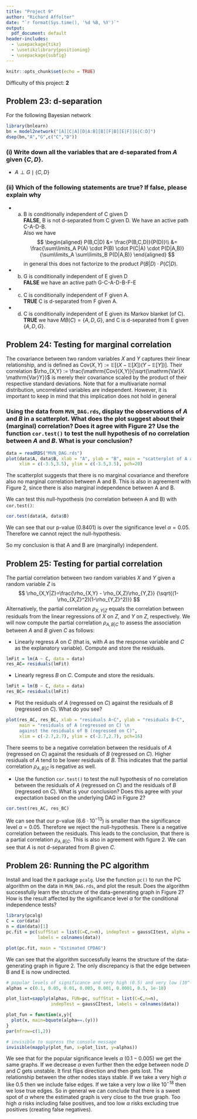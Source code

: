 ```yaml
---
title: "Project 9"
author: "Richard Affolter"
date: "`r format(Sys.time(), '%d %B, %Y')`"
output:
  pdf_document: default
header-includes: 
  - \usepackage{tikz}
  - \usetikzlibrary{positioning}
  - \usepackage{subfig}
---
```


```r
knitr::opts_chunk$set(echo = TRUE)
```
Difficulty of this project: **2**

## Problem 23: d-separation

For the following Bayesian network

\begin{figure}
\centering
\captionsetup[subfigure]{labelformat=empty}
\subfloat[Figure 1]  
{
\begin{tikzpicture}[node distance=20mm, thick,
round/.style = {draw, circle},
box/.style ={rectangle, draw=black}] 
\node[round] (A)                     {$A$};
\node[round] (B) [right of=A]  {$B$};
\node[round] (C) [below of=A] {$C$};
\node[round] (D) [below of=B] {$D$};
\node[round] (F) [right of=D] {$F$};
\node[round] (E) [below of=F] {$E$};
\node[round] (G) [left=2.3 cm of E] {$G$};

\draw[->] (A) -- (C);
\draw[->] (A) -- (D);
\draw[->] (B) -- (D);
\draw[->] (B) -- (F);
\draw[->] (C) -- (G);
\draw[->] (D) -- (G);
\draw[->] (F) -- (E);

\end{tikzpicture}
}
\end{figure}

```r
library(bnlearn)
bn = model2network("[A][C|A][D|A:B][B][F|B][E|F][G|C:D]")
dsep(bn,"A","G",c("C","D"))
```

### (i) Write down all the variables that are d-separated from $A$ given $\{C,D\}$.

- $A \perp G \mid \{C,D\}$

### (ii) Which of the following statements are true? If false, please explain why

 - (a) B is conditionally independent of C given D  
**FALSE**, B is not d-separated from C given D. We have an active path C-A-D-B.  
Also we have
$$
\begin{aligned}
P(B,C|D) &= \frac{P(B,C,D)}{P(D)}\\
&= \frac{\sum\limits_A P(A) \cdot P(B) \cdot P(C|A) \cdot P(D|A,B)}
{\sum\limits_A \sum\limits_B P(D|A,B)}
\end{aligned}
$$
  in general this does not factorize to the product $P(B|D) \cdot P(C|D)$.

- (b) G is conditionally independent of E given D                            
**FALSE** we have an active path G-C-A-D-B-F-E

- (c) C is conditionally independent of F given A.  
**TRUE** C is d-separated from F given A.

- (d) C is conditionally independent of E given its Markov blanket (of C).  
**TRUE** we have $MB(C) = \{A,D,G\}$, and C is d-separated from E given $\{A,D,G\}$.


## Problem 24: Testing for marginal correlation

The covariance between two random variables $X$ and $Y$ captures their linear relationship, and is defined as $\mathrm{Cov}(X, Y ) := \mathbb{E} \left[(X - \mathbb{E}[X])(Y - \mathbb{E}[Y])\right]$. Their correlation $\rho_{X,Y} := \frac{\mathrm{Cov}(X,Y)}{\sqrt{\mathrm{Var}X \mathrm{Var}Y}}$ is
merely their covariance scaled by the product of their respective standard deviations. Note that for
a multivariate normal distribution, uncorrelated variables are independent. However, it is important
to keep in mind that this implication does not hold in general


\begin{figure}
\centering
\captionsetup[subfigure]{labelformat=empty}
\subfloat[Figure 2]  
{
\begin{tikzpicture}[node distance=18mm, thick,
round/.style = {draw, circle},
box/.style ={rectangle, draw=black}] 
\node[round] (A)                     {$A$};
\node[round] (B) [right of=A]  {$B$};
\node[round] (C) [below of=A] {$C$};
\node[round] (D) [below of=C] {$D$};
\node[round] (F) [right of=B] {$F$};
\node[round] (E) [below of=B] {$E$};

\draw[->] (A) -- (C);
\draw[->] (C) -- (D);
\draw[->] (B) -- (C);
\draw[->] (B) -- (E);

\end{tikzpicture}
}
\end{figure}

### Using the data from `MVN_DAG.rds`, display the observations of $A$ and $B$ in a scatterplot. What does the plot suggest about their (marginal) correlation? Does it agree with Figure 2? Use the function `cor.test()` to test the null hypothesis of no correlation between $A$ and $B$. What is your conclusion?

```r
data = readRDS("MVN_DAG.rds")
plot(data$A, data$B, xlab = "A", ylab = "B", main = "scatterplot of A and B",
     xlim = c(-3.5,3.5), ylim = c(-3.5,3.5), pch=20)
```

The scatterplot suggests that there is no marginal covariance and therefore also no marginal correlation between A and B. This is also in agreement with Figure 2, since there is also marginal independence between A and B.

We can test this null-hypothesis (no correlation between A and B) with `cor.test()`:
```r
cor.test(data$A, data$B)
```
We can see that our p-value $(0.8401)$ is over the significance level $\alpha=0.05$. Therefore we cannot reject the null-hypothesis.

So my conclusion is that A and B are (marginally) independent.


## Problem 25: Testing for partial correlation
The partial correlation between two random variables $X$ and $Y$ given a random variable $Z$ is
$$
\rho_{X,Y|Z}=\frac{\rho_{X,Y} - \rho_{X,Z}\rho_{Y,Z}}
{\sqrt{(1- \rho_{X,Z}^2)(1-\rho_{Y,Z}^2)}}
$$
Alternatively, the partial correlation $\rho_{X,Y|Z}$ equals the correlation between residuals from the linear regressions of $X$ on $Z$, and $Y$ on $Z$, respectively. We will now compute the partial correlation
$\rho_{A,B|C}$ to assess the association between $A$ and $B$ given $C$ as follows:

- Linearly regress $A$ on $C$ (that is, with $A$ as the response variable and $C$ as the explanatory
variable). Compute and store the residuals.

```r
lmFit = lm(A ~ C, data = data)
res_AC= residuals(lmFit)
```

- Linearly regress $B$ on $C$. Compute and store the residuals.
```r
lmFit = lm(B ~ C, data = data)
res_BC= residuals(lmFit)
```

- Plot the residuals of $A$ (regressed on $C$) against the residuals of $B$ (regressed on $C$). What do you see?
```r
plot(res_AC, res_BC, xlab = "residuals A~C", ylab = "residuals B~C", 
     main = "residuals of A (regressed on C) \n 
     against the residuals of B (regressed on C)",
     xlim = c(-2.7,2.7), ylim = c(-2.7,2.7), pch=16)
```

There seems to be a negative correlation between the residuals of $A$ (regressed on $C$) against the residuals of $B$ (regressed on $C$). Higher residuals of $A$ tend to be lower residuals of $B$. This indicates that the partial correlation $\rho_{A,B|C}$ is negative as well.

- Use the function `cor.test()` to test the null hypothesis of no correlation between the residuals of $A$ (regressed on $C$) and the residuals of $B$ (regressed on $C$). What is your conclusion? Does
this agree with your expectation based on the underlying DAG in Figure 2?

```r
cor.test(res_AC, res_BC)
```
We can see that our p-value $(6.6\cdot 10^{-13})$ is smaller than the significance level $\alpha=0.05$. Therefore we reject the null-hypothesis. There is a negative correlation between the residuals. This leads to the conclusion, that there is a partial correlation $\rho_{A,B|C}$. This is also in agreement with figure 2. We can see that $A$ is not d-separated from $B$ given $C$.

## Problem 26: Running the PC algorithm

Install and load the `R` package `pcalg`. Use the function `pc()` to run the PC algorithm on the data in `MVN_DAG.rds`, and plot the result. Does the algorithm successfully learn the structure of the data-generating graph in Figure 2? How is the result affected by the significance
level $\alpha$ for the conditional independence tests?

```r
library(pcalg)
C = cor(data)
n = dim(data)[1]
pc.fit = pc(suffStat = list(C=C,n=n), indepTest = gaussCItest, alpha = 0.05,
            labels = colnames(data))

plot(pc.fit, main = "Estimated CPDAG")
```
We can see that the algorithm successfully learns the structure of the data-generating graph in figure 2. The only discrepancy is that the edge between B and E is now undirected.

```r
# popular levels of significance and very high (0.5) and very low (10^-18)
alphas = c(0.1, 0.05, 0.01, 0.005, 0.001, 0.0001, 0.5, 1e-18)

plot_list=sapply(alphas, FUN=pc, suffStat = list(C=C,n=n),
                 indepTest = gaussCItest, labels = colnames(data))

plot_fun = function(x,y){
  plot(x, main=bquote(alpha==.(y)))
}
par(mfrow=c(1,2))

# invisible to supress the console message
invisible(mapply(plot_fun, x=plot_list, y=alphas))
```
We see that for the popular significance levels $\alpha$ $(0.1-0.005)$ we get the same graphs. If we decrease $\alpha$ even further then the edge between node $D$ and $C$ gets unstable. It first flips direction and then gets lost. The relationship between the other nodes stays stable. If we take a very high $\alpha$ like $0.5$ then we include false edges. If we take a very low $\alpha$ like $10^{-18}$ then we lose true edges. So in general we can conclude that there is a sweet spot of $\alpha$ where the estimated graph is very close to the true graph. Too high $\alpha$ risks including false positives, and too low $\alpha$ risks excluding true positives (creating false negatives). 

